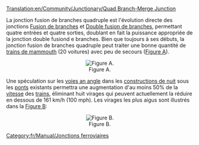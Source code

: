 [[Translation:en/Community/Junctionary/Quad Branch-Merge Junction]]

{{fr/Community/Junctionary/Menu de Croisements}}

La jonction fusion de branches quadruple est l'évolution directe des jonctions [[fr/Community/Junctionary/Fusion de branches|Fusion de branches]] et [[fr/Community/Junctionary/Double fusion de branches|Double fusion de branches]], permettant quatre entrées et quatre sorties, doublant en fait la puissance appropriée de la jonction double fusiond e branches. Bien que toujours à ses débuts, la jonction fusion de branches quadruple peut traiter une bonne quantité de [[fr/Archive/Manual/Settings/Train de mammouth|trains de mammouth]] (20 voitures) avec peu de secours ([[:File:en/Community/Junctionary/NewQBMJ.png|Figure A]]).

<center>[[File:en/Community/Junctionary/NewQBMJ.png|center|thumb|Figure A.]]</center>

Une spéculation sur les [[fr/Archive/Manual/Nouveau pont|voies an angle]] dans les [[fr/Archive/Community/Construction de nuit|constructions de nuit]] sous les [[fr/Manual/Ponts|ponts]] existants permettra une augmentation d'au moins 50% de la [[fr/Archive/Manual/Settings/Afficher la vitesse des trains|vitesse]] des [[fr/Manual/Trains|trains]], éliminant huit virages qui peuvent actuellement la réduire en dessous de 161 km/h (100 mph). Les virages les plus aigus sont illustrés dans la [[:File:en/Community/Junctionary/Sharpcorners.png|Figure B]]:

<center>[[File:en/Community/Junctionary/Sharpcorners.png|center|thumb|Figure B.]]</center>

[[Category:fr/Manual/Jonctions ferroviaires]]